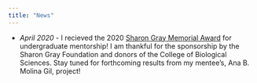 ```yaml
---
title: "News"
---
```


*  *April 2020* - I recieved the 2020 [Sharon Gray Memorial Award](https://www.ucdavis.edu/news/sharon-gray-memorial-award-established/) for undergraduate mentorship! I am thankful for the sponsorship by the Sharon Gray Foundation and donors of the College of Biological Sciences. Stay tuned for forthcoming results from my mentee's, Ana B. Molina Gil, project!